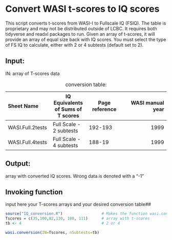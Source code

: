 # Convert WASI t-scores to IQ scores

This script converts t-scores from WASI-I to Fullscale IQ (FSIQ). The table is proprietary and may not be distributed outside of LCBC.
It requires both tidyverse and readxl packages to run. Given an array of t-scores, it will provide an array of equal size back with IQ scores.
You must select the type of FS IQ to calculate, either with 2 or 4 subtests (default set to 2).

## Input:
IN:       array of T-scores data 

Table:    conversion table:

| Sheet Name | IQ Equivalents of Sums of T scores | Page reference|WASI manual year |
|:----|----|----|----:|
| WASI.Full.2tests | Full Scale - 2 subtests | 192-193 | 1999 |
| WASI.Full.4tests | Full Scale - 4 subtests | 188-19 | 1999 |

## Output: 
array with converted IQ scores. Wrong data is denoted with a "-1"



## Invoking function 
input here your T-scores arrays and your desired conversion table##

```r
source("IQ_conversion.R")                 # Makes the function wasi.conversion() available
Tscores = c(35,100,82,130, 180, 111)      # array with t-scores
tb <- 4                                   # 2 or 4

wasi.conversion(IN=Tscores, nSubtests=tb)
```
